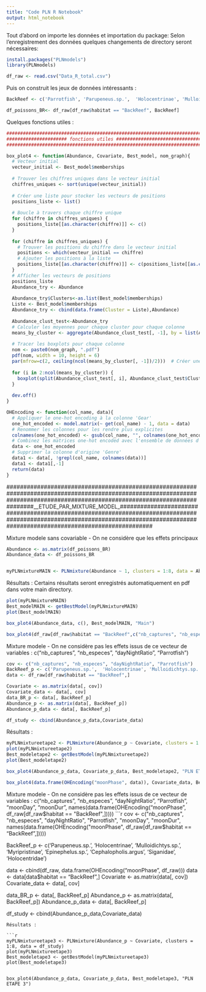 ---
title: "Code PLN R Notebook"
output: html_notebook
---

Tout d'abord on importe les données et importation du package: 
Selon l'enregistrement des données quelques changements de directory seront nécessaires:
```{r}
install.packages("PLNmodels")
library(PLNmodels)

df_raw <- read.csv("Data_R_total.csv")
```
Puis on construit les jeux de données intéressants :
```{r}
BackReef <- c('Parrotfish', 'Parupeneus.sp.',  'Holocentrinae', 'Mulloidichtys.sp.', 'Myripristinae', 'Epinephelus.sp.', 'Cephalopholis.argus', 'Siganidae', 'Holocentridae')

df_poissons_BR<- df_raw[df_raw$habitat == "BackReef", BackReef]
```

Quelques fonctions utiles : 
```{r}
########################################################################
###################### fonctions utiles ################################
########################################################################

box_plot4 <- function(Abundance, Covariate, Best_model, nom_graph){
  # Vecteur initial
  vecteur_initial <- Best_model$memberships
  
  # Trouver les chiffres uniques dans le vecteur initial
  chiffres_uniques <- sort(unique(vecteur_initial))
  
  # Créer une liste pour stocker les vecteurs de positions
  positions_liste <- list()
  
  # Boucle à travers chaque chiffre unique
  for (chiffre in chiffres_uniques) {
    positions_liste[[as.character(chiffre)]] <- c()
  }
  
  for (chiffre in chiffres_uniques) {
    # Trouver les positions du chiffre dans le vecteur initial
    positions <- which(vecteur_initial == chiffre)
    # Ajouter les positions à la liste
    positions_liste[[as.character(chiffre)]] <- c(positions_liste[[as.character(chiffre)]],positions)
  }
  # Afficher les vecteurs de positions
  positions_liste
  Abundance_try <- Abundance
  
  Abundance_try$Clusters<-as.list(Best_model$memberships)
  Liste <- Best_model$memberships
  Abundance_try <- cbind(data.frame(Cluster = Liste),Abundance)
  
  Abundance_clust_test<-Abundance_try
  # Calculer les moyennes pour chaque cluster pour chaque colonne
  means_by_cluster <- aggregate(Abundance_clust_test[, -1], by = list(Abundance_clust_test$Cluster), mean)
  
  # Tracer les boxplots pour chaque colonne
  nom <- paste0(nom_graph, ".pdf")
  pdf(nom, width = 10, height = 6) 
  par(mfrow=c(2, ceiling(ncol(means_by_cluster[, -1])/2)))  # Créer une grille de graphiques
  
  for (i in 2:ncol(means_by_cluster)) {
    boxplot(split(Abundance_clust_test[, i], Abundance_clust_test$Cluster), main = colnames(means_by_cluster)[i], xlab = "Cluster", ylab = "Moyenne")
  }
  
  dev.off()
}

OHEncoding <- function(col_name, data){
  # Appliquer le one-hot encoding à la colonne 'Gear'
  one_hot_encoded <- model.matrix(~ get(col_name) - 1, data = data)
  # Renommer les colonnes pour les rendre plus explicites
  colnames(one_hot_encoded) <- gsub(col_name, "", colnames(one_hot_encoded))
  # Combinez les matrices one-hot encoded avec l'ensemble de données d'origine
  data <- one_hot_encoded
  # Supprimer la colonne d'origine 'Genre'
  data1 <- data[, !grepl(col_name, colnames(data))]
  data1 <- data1[,-1]
  return(data)
}

```

################################################################################################################################################################################__ETUDE_PAR_MIXTURE_MODEL_##################################################################################################################################################################################

Mixture modele sans covariable - On ne considère que les effets principaux
```{r}
Abundance <- as.matrix(df_poissons_BR)
Abundance_data <- df_poissons_BR


myPLNmixtureMAIN <- PLNmixture(Abundance ~ 1, clusters = 1:8, data = Abundance_data)
```

Résultats : 
Certains résultats seront enregistrés automatiquement en pdf dans votre main directory.
```{r}
plot(myPLNmixtureMAIN)
Best_modelMAIN <- getBestModel(myPLNmixtureMAIN)
plot(Best_modelMAIN)

box_plot4(Abundance_data, c(), Best_modelMAIN, "Main")

box_plot4(df_raw[df_raw$habitat == "BackReef",c("nb_captures", "nb_especes", "dayNightRatio", "Parrotfish")], Covariate_data, Best_modelMAIN, "Main_explication")

```

########################################################################################################################################################
Mixture modele - On ne considère pas les effets issus de ce vecteur de variables : c("nb_captures", "nb_especes", "dayNightRatio", "Parrotfish")
```{r}
cov <- c("nb_captures", "nb_especes", "dayNightRatio", "Parrotfish")
BackReef_p <- c('Parupeneus.sp.',  'Holocentrinae', 'Mulloidichtys.sp.', 'Myripristinae', 'Epinephelus.sp.', 'Cephalopholis.argus', 'Siganidae', 'Holocentridae') # On a enlevé le Parrotfish puisqu'il est considéré dans les covariables
data <- df_raw[df_raw$habitat == "BackReef",]

Covariate <- as.matrix(data[, cov])
Covariate_data <- data[, cov]
data_BR_p <- data[, BackReef_p]
Abundance_p <- as.matrix(data[, BackReef_p])
Abundance_p_data <- data[, BackReef_p]

df_study <- cbind(Abundance_p_data,Covariate_data)
```
Résultats :

```{r}
myPLNmixtureetape2 <- PLNmixture(Abundance_p ~ Covariate, clusters = 1:8, data = df_study)
plot(myPLNmixtureetape2)
Best_modeletape2 <- getBestModel(myPLNmixtureetape2)
plot(Best_modeletape2)

box_plot4(Abundance_p_data, Covariate_p_data, Best_modeletape2, "PLN ETAPE 2")

box_plot4(data.frame(OHEncoding("moonPhase", data)), Covariate_data, Best_modeletape2, "PLN_etape_2_explication")

```

########################################################################################################################################################
Mixture modele - On ne considère pas les effets issus de ce vecteur de variables : c("nb_captures", "nb_especes", "dayNightRatio", "Parrotfish", "moonDay", "moonDur", names(data.frame(OHEncoding("moonPhase", df_raw[df_raw$habitat == "BackReef",]))))
```{r}
cov <- c("nb_captures", "nb_especes", "dayNightRatio", "Parrotfish", "moonDay", "moonDur", names(data.frame(OHEncoding("moonPhase", df_raw[df_raw$habitat == "BackReef",]))))

BackReef_p <- c('Parupeneus.sp.',  'Holocentrinae', 'Mulloidichtys.sp.', 'Myripristinae', 'Epinephelus.sp.', 'Cephalopholis.argus', 'Siganidae', 'Holocentridae')

data <- cbind(df_raw, data.frame(OHEncoding("moonPhase", df_raw)))
data <- data[data$habitat == "BackReef",]
Covariate <- as.matrix(data[, cov])
Covariate_data <- data[, cov]

data_BR_p <- data[, BackReef_p]
Abundance_p <- as.matrix(data[, BackReef_p])
Abundance_p_data <- data[, BackReef_p]

df_study <- cbind(Abundance_p_data,Covariate_data)
```
Résultats :

```{r}
myPLNmixtureetape3 <- PLNmixture(Abundance_p ~ Covariate, clusters = 1:8, data = df_study)
plot(myPLNmixtureetape3)
Best_modeletape3 <- getBestModel(myPLNmixtureetape3)
plot(Best_modeletape3)


box_plot4(Abundance_p_data, Covariate_p_data, Best_modeletape3, "PLN ETAPE 3")

```




